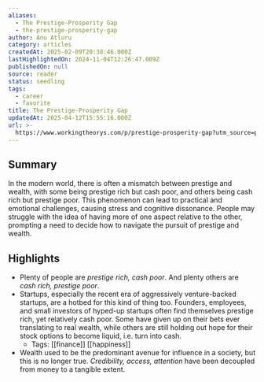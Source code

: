 ```yaml
---
aliases:
  - The Prestige-Prosperity Gap
  - the-prestige-prosperity-gap
author: Anu Atluru
category: articles
createdAt: 2025-02-09T20:38:46.000Z
lastHighlightedOn: 2024-11-04T12:26:47.009Z
publishedOn: null
source: reader
status: seedling
tags:
  - career
  - favorite
title: The Prestige-Prosperity Gap
updatedAt: 2025-04-12T15:55:16.000Z
url: >-
  https://www.workingtheorys.com/p/prestige-prosperity-gap?utm_source=post-email-title&publication_id=22717&post_id=145615583&utm_campaign=email-post-title&isFreemail=true&r=og9hp&triedRedirect=true&utm_medium=email
---
```

## Summary

In the modern world, there is often a mismatch between prestige and wealth, with some being prestige rich but cash poor, and others being cash rich but prestige poor. This phenomenon can lead to practical and emotional challenges, causing stress and cognitive dissonance. People may struggle with the idea of having more of one aspect relative to the other, prompting a need to decide how to navigate the pursuit of prestige and wealth.

## Highlights

- Plenty of people are _prestige rich, cash poor_. And plenty others are _cash rich, prestige poor_.
- Startups, especially the recent era of aggressively venture-backed startups, are a hotbed for this kind of thing too. Founders, employees, and small investors of hyped-up startups often find themselves prestige rich, yet relatively cash poor. Some have given up on their bets ever translating to real wealth, while others are still holding out hope for their stock options to become liquid, i.e. turn into cash.
    - Tags: [[finance]] [[happiness]]
- Wealth used to be the predominant avenue for influence in a society, but this is no longer true. _Credibility, access, attention_ have been decoupled from money to a tangible extent.
